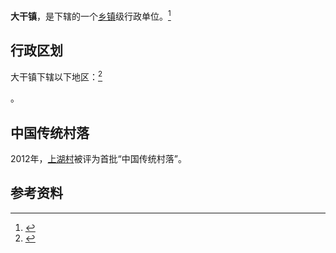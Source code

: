 {{中国乡级行政区|35/07/21/105/000
| 电话区号 = 599
}}

'''大干镇'''，是{{PRC admin/fullname|35/07/21/105/000|3}}下辖的一个[[乡镇|乡镇]]级行政单位。<ref>{{PRC admin/ref sgc|{{PRC admin/parent|35/07/21/105/000}}}}</ref>

== 行政区划 ==

大干镇下辖以下地区：<ref>{{PRC admin/ref sgc|35/07/21/105/000}}</ref>

{{PRC admin/children|35/07/21/105/000}}。

==中国传统村落==
2012年，[[上湖村|上湖村]]被评为首批“中国传统村落”。

== 参考资料 ==

{{reflist}}

{{行政区划小作品}}
{{PRC admin/navcat|35/07/21/105/000}}